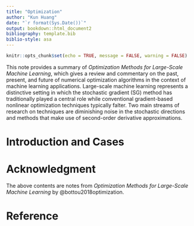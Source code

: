---
title: "Optimization"
author: "Kun Huang"
date: "`r format(Sys.Date())`"
output: bookdown::html_document2
bibliography: template.bib
biblio-style: asa
---

```{r setup, include=FALSE}
knitr::opts_chunk$set(echo = TRUE, message = FALSE, warning = FALSE)
```

This note provides a summary of *Optimization Methods for Large-Scale Machine Learning*, which gives a review and commentary  on the past, present, and future of numerical optimization algorithms in the context of machine learning applications. Large-scale machine learning represents a distinctive setting in which the stochastic gradient (SG) method has traditionally played a central role while conventional gradient-based nonlinear optimization techniques typically falter. Two main streams of research on techniques are diminishing noise in the stochastic directions and methods that make use of second-order derivative approximations.

# Introduction and Cases

# Acknowledgment {-}

The above contents are notes from *Optimization Methods for Large-Scale Machine Learning* by @bottou2018optimization.

# Reference {-}

